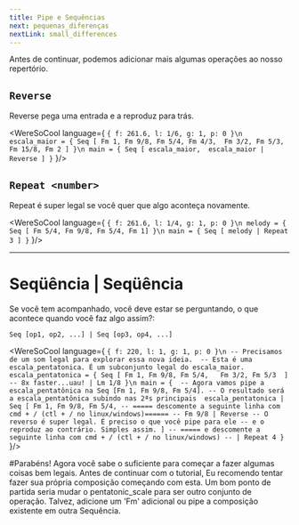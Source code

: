 ```yaml
---
title: Pipe e Sequências 
next: pequenas_diferenças
nextLink: small_differences
---
```


Antes de continuar, podemos adicionar mais algumas operações ao nosso repertório.

## `Reverse`
Reverse pega uma entrada e a reproduz para trás.

<WereSoCool language={
`{ f: 261.6, l: 1/6, g: 1, p: 0 }\n
escala_maior = {
  Seq [
    Fm 1, Fm 9/8, Fm 5/4, Fm 4/3, 
    Fm 3/2, Fm 5/3, Fm 15/8, Fm 2
  ]
}\n
main = {
  Seq [
    escala_maior, 
    escala_maior | Reverse
  ]
}`
}/>

## `Repeat <number>`
Repeat é super legal se você quer que algo aconteça novamente. 

<WereSoCool language={
`{ f: 261.6, l: 1/4, g: 1, p: 0 }\n
melody = {
  Seq [ Fm 5/4, Fm 9/8, Fm 5/4, Fm 1]
}\n
main = {
  Seq [
    melody | Repeat 3
  ]
}`
}/>

---

# Seqüência | Seqüência 

Se você tem acompanhado, você deve estar se perguntando,
o que acontece quando você faz algo assim?:

`Seq [op1, op2, ...] | Seq [op3, op4, ...]`

<WereSoCool language={
`{ f: 220, l: 1, g: 1, p: 0 }\n
-- Precisamos de um som legal para explorar essa nova ideia. 
-- Esta é uma escala_pentatonica. É um subconjunto legal do escala_maior.
  escala_pentatonica = {
	Seq [
      Fm 1, Fm 9/8, Fm 5/4,  
      Fm 3/2, Fm 5/3 
  ]
  -- 8x faster...uau!
  | Lm 1/8
}\n
main = { 
  -- Agora vamos pipe a escala_pentatônica na Seq [Fm 1, Fm 9/8, Fm 5/4].
  -- O resultado será a escala_pentatônica subindo nas 2ªs principais 
  escala_pentatonica
  | Seq [
      Fm 1, Fm 9/8, Fm 5/4,
      -- ===== descomente a seguinte linha com cmd + / (ctl + / no linux/windows)======
      -- Fm 9/8 | Reverse
      -- O reverso é super legal. É preciso o que você pipe para ele
      -- e o reproduz ao contrário. Simples assim.
  ]
      -- ===== e descomente a seguinte linha com cmd + / (ctl + / no linux/windows)
  -- | Repeat 4
}`
}/>

#Parabéns!
Agora você sabe o suficiente para começar a fazer algumas coisas bem legais. Antes de continuar com o tutorial,
Eu recomendo tentar fazer sua própria composição começando com esta. Um bom ponto de partida seria mudar o pentatonic_scale para ser
outro conjunto de operação. Talvez, adicione um 'Fm' adicional ou
pipe a composição existente em outra Sequência.


